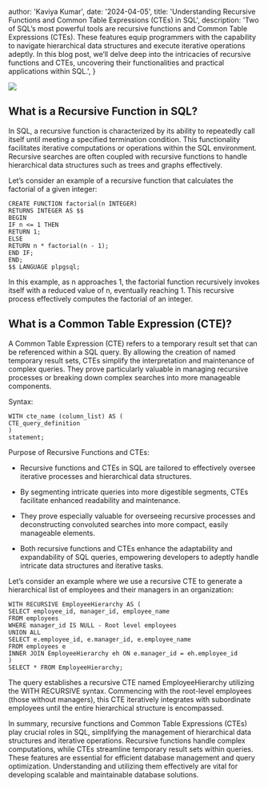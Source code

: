
  author: 'Kaviya Kumar',
  date: '2024-04-05',
  title: 'Understanding Recursive Functions and Common Table Expressions (CTEs) in SQL',
  description:
    'Two of SQL’s most powerful tools are recursive functions and Common Table Expressions (CTEs). These features equip programmers with the capability to navigate hierarchical data structures and execute iterative operations adeptly. In this blog post, we’ll delve deep into the intricacies of recursive functions and CTEs, uncovering their functionalities and practical applications within SQL.',
}


![](https://cdn-images-1.medium.com/max/3200/0*ma1oZDolsKsJWyb3)

## What is a Recursive Function in SQL?

In SQL, a recursive function is characterized by its ability to repeatedly call itself until meeting a specified termination condition. This functionality facilitates iterative computations or operations within the SQL environment. Recursive searches are often coupled with recursive functions to handle hierarchical data structures such as trees and graphs effectively.

Let’s consider an example of a recursive function that calculates the factorial of a given integer:

```
CREATE FUNCTION factorial(n INTEGER)
RETURNS INTEGER AS $$
BEGIN
IF n <= 1 THEN
RETURN 1;
ELSE
RETURN n * factorial(n - 1);
END IF;
END;
$$ LANGUAGE plpgsql;
```

In this example, as n approaches 1, the factorial function recursively invokes itself with a reduced value of n, eventually reaching 1. This recursive process effectively computes the factorial of an integer.

## What is a Common Table Expression (CTE)?

A Common Table Expression (CTE) refers to a temporary result set that can be referenced within a SQL query. By allowing the creation of named temporary result sets, CTEs simplify the interpretation and maintenance of complex queries. They prove particularly valuable in managing recursive processes or breaking down complex searches into more manageable components.

Syntax:

```
WITH cte_name (column_list) AS (
CTE_query_definition
)
statement;
```

Purpose of Recursive Functions and CTEs:

* Recursive functions and CTEs in SQL are tailored to effectively oversee iterative processes and hierarchical data structures.

* By segmenting intricate queries into more digestible segments, CTEs facilitate enhanced readability and maintenance.

* They prove especially valuable for overseeing recursive processes and deconstructing convoluted searches into more compact, easily manageable elements.

* Both recursive functions and CTEs enhance the adaptability and expandability of SQL queries, empowering developers to adeptly handle intricate data structures and iterative tasks.

Let’s consider an example where we use a recursive CTE to generate a hierarchical list of employees and their managers in an organization:
```
WITH RECURSIVE EmployeeHierarchy AS (
SELECT employee_id, manager_id, employee_name
FROM employees
WHERE manager_id IS NULL - Root level employees
UNION ALL
SELECT e.employee_id, e.manager_id, e.employee_name
FROM employees e
INNER JOIN EmployeeHierarchy eh ON e.manager_id = eh.employee_id
)
SELECT * FROM EmployeeHierarchy;
```

The query establishes a recursive CTE named EmployeeHierarchy utilizing the WITH RECURSIVE syntax. Commencing with the root-level employees (those without managers), this CTE iteratively integrates with subordinate employees until the entire hierarchical structure is encompassed.

In summary, recursive functions and Common Table Expressions (CTEs) play crucial roles in SQL, simplifying the management of hierarchical data structures and iterative operations. Recursive functions handle complex computations, while CTEs streamline temporary result sets within queries. These features are essential for efficient database management and query optimization. Understanding and utilizing them effectively are vital for developing scalable and maintainable database solutions.




